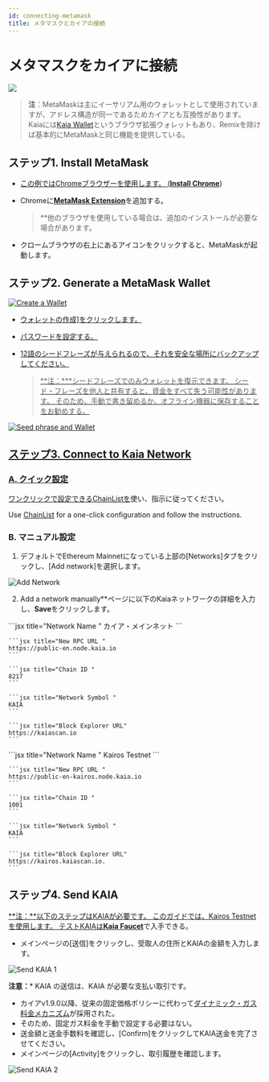 ```yaml
---
id: connecting-metamask
title: メタマスクとカイアの接続
---
```



# メタマスクをカイアに接続

![](/img/banners/kaia-metamask.png)

> **注**：MetaMaskは主にイーサリアム用のウォレットとして使用されていますが、アドレス構造が同一であるためカイアとも互換性があります。 Kaiaには[Kaia Wallet](../tools/wallets/kaia-wallet.md)というブラウザ拡張ウォレットもあり、Remixを除けば基本的にMetaMaskと同じ機能を提供している。

## ステップ1. Install MetaMask <a href="#install-metamask" id="install-metamask" />

* この例ではChromeブラウザーを使用します。 ([**Install Chrome**](https://www.google.com/intl/en_us/chrome/))
* Chromeに[**MetaMask Extension**](https://chrome.google.com/webstore/detail/metamask/nkbihfbeogaeaoehlefnkodbefgpgknn?hl=en)を追加する。

  > \*\*他のブラウザを使用している場合は、追加のインストールが必要な場合があります。
* クロームブラウザの右上にあるアイコンをクリックすると、MetaMaskが起動します。

## ステップ2. Generate a MetaMask Wallet <a href="#generate-a-metamask" id="generate-a-metamask" />

![Create a Wallet](/img/build/tutorials/new-to-metamask.png)

* ウォレットの作成]をクリックします。
* パスワードを設定する。
* 12語のシードフレーズが与えられるので、それを安全な場所にバックアップしてください。

  > \*\*注：\*\*\*シードフレーズでのみウォレットを復元できます。 シード・フレーズを他人と共有すると、資金をすべて失う可能性があります。 そのため、手動で書き留めるか、オフライン機器に保存することをお勧めする。

![Seed phrase and Wallet](/img/build/tutorials/metamask-secret-backup.png)

## ステップ3. Connect to Kaia Network <a href="#connect-to-kaia-network" id="connect-to-kaia-network" />

### A. クイック設定

<Tabs>
  <TabItem value="kaia-mainnet" label="Kaia Mainnet">ワンクリックで設定できる<a href="https://chainlist.org/chain/8217">ChainListを</a>使い、指示に従ってください。</TabItem>

  <TabItem value="kairos-testnet" label="Kairos Testnet">Use <a href="https://chainlist.org/chain/1001">ChainList</a> for a one-click configuration and follow the instructions.</TabItem>
</Tabs>

### B. マニュアル設定

1. デフォルトでEthereum Mainnetになっている上部の[Networks]タブをクリックし、[Add network]を選択します。

![Add Network](/img/build/tutorials/mm-network-btn.png)

2. Add a network manually\*\*ページに以下のKaiaネットワークの詳細を入力し、**Save**をクリックします。

<Tabs>
  <TabItem value="カイアメインネット" label="カイア・メインネット">
    ```jsx title="Network Name "
    カイア・メインネット
    ```

    ```jsx title="New RPC URL "
    https://public-en.node.kaia.io
    ```

    ```jsx title="Chain ID "
    8217
    ```

    ```jsx title="Network Symbol "
    KAIA
    ```

    ```jsx title="Block Explorer URL"
    https://kaiascan.io
    ```
  </TabItem>

  <TabItem value="カイロステストネット" label="Kairos Testnet">
    ```jsx title="Network Name "
    Kairos Testnet
    ```

    ```jsx title="New RPC URL "
    https://public-en-kairos.node.kaia.io
    ```

    ```jsx title="Chain ID "
    1001
    ```

    ```jsx title="Network Symbol "
    KAIA
    ```

    ```jsx title="Block Explorer URL"
    https://kairos.kaiascan.io.
    ```
  </TabItem>
</Tabs>

## ステップ4. Send KAIA <a href="#send-klay" id="send-klay" />

\*\*注：\*\*以下のステップはKAIAが必要です。 このガイドでは、Kairos Testnetを使用します。 テストKAIAは[**Kaia Faucet**](https://faucet.kaia.io)で入手できる。

* メインページの[送信]をクリックし、受取人の住所とKAIAの金額を入力します。

![Send KAIA 1](/img/build/tutorials/kairos-metamask-send.png)

**注意：**\* KAIA の送信は、KAIA が必要な支払い取引です。

* カイアv1.9.0以降、従来の固定価格ポリシーに代わって[ダイナミック・ガス料金メカニズム](https://medium.com/klaytn/dynamic-gas-fee-pricing-mechanism-1dac83d2689)が採用された。
* そのため、固定ガス料金を手動で設定する必要はない。
* 送金額と送金手数料を確認し、[Confirm]をクリックしてKAIA送金を完了させてください。
* メインページの[Activity]をクリックし、取引履歴を確認します。

![Send KAIA 2](/img/build/tutorials/kairos-metamask-send-ii.png)

